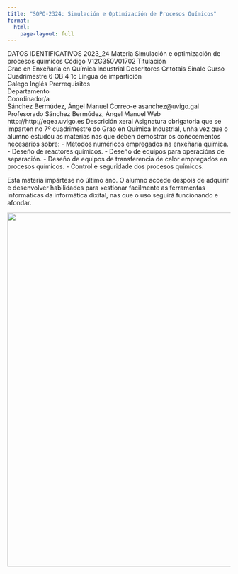 ```yaml
---
title: "SOPQ-2324: Simulación e Optimización de Procesos Químicos"
format: 
  html:
    page-layout: full
---
```

DATOS IDENTIFICATIVOS	2023_24
Materia	Simulación e optimización de procesos químicos	Código	V12G350V01702
Titulación	
Grao en Enxeñaría en Química Industrial
Descritores	Cr.totais	Sinale	Curso	Cuadrimestre
6	OB	4	1c
Lingua de impartición	
Galego
Inglés
Prerrequisitos	
Departamento	
Coordinador/a	
Sánchez Bermúdez, Ángel Manuel
Correo-e	asanchez@uvigo.gal
Profesorado	
Sánchez Bermúdez, Ángel Manuel
Web	http://http://eqea.uvigo.es
Descrición xeral	Asignatura obrigatoria que se imparten no 7º cuadrimestre do Grao en Química Industrial, unha vez que o alumno estudou as materias nas que deben demostrar os coñecementos necesarios sobre:
- Métodos numéricos empregados na enxeñaría química.
- Deseño de reactores químicos.
- Deseño de equipos para operacións de separación.
- Deseño de equipos de transferencia de calor empregados en procesos químicos.
- Control e seguridade dos procesos químicos.

Esta materia impártese no último ano. O alumno accede despois de adquirir e desenvolver habilidades para xestionar facilmente as ferramentas informáticas da informática dixital, nas que o uso seguirá funcionando e afondar.

![](./imaxes/50228974867_a810331216_o.png){fig-alt="" width="800"}
